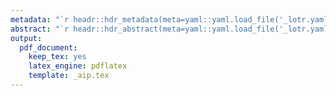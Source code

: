 ```yaml
---
metadata: "`r headr::hdr_metadata(meta=yaml::yaml.load_file('_lotr.yaml'), template = headr::tpl_aps())`"
abstract: "`r headr::hdr_abstract(meta=yaml::yaml.load_file('_lotr.yaml'))`"
output: 
  pdf_document:
    keep_tex: yes
    latex_engine: pdflatex
    template: _aip.tex
---
```


\lipsum[2-6]

